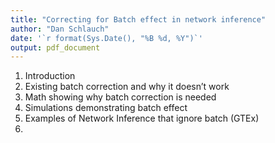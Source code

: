 ```yaml
---
title: "Correcting for Batch effect in network inference"
author: "Dan Schlauch"
date: '`r format(Sys.Date(), "%B %d, %Y")`'
output: pdf_document
---
```


1. Introduction
2. Existing batch correction and why it doesn't work
3. Math showing why batch correction is needed
4. Simulations demonstrating batch effect
5. Examples of Network Inference that ignore batch (GTEx)
6. 